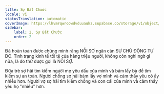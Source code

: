 ```yaml
---
title: Sự Bắt Chước
locale: vi
statusTranslation: automatic
coverImage: https://lhvmrqwrcowdvduuaukz.supabase.co/storage/v1/object/public/strapi-uploads/small_cover-educacion-fundamental.webp-2d51a7828a2b1309555be27f7e2a61a0.webp
sidebar:
    label: 2. Sự Bắt Chước
    order: 2
---
```

Đã hoàn toàn được chứng minh rằng NỖI SỢ ngăn cản SỰ CHỦ ĐỘNG TỰ DO. Tình trạng kinh tế tồi tệ của hàng triệu người, không còn nghi ngờ gì nữa, là do thứ được gọi là NỖI SỢ.

Đứa trẻ sợ hãi tìm kiếm người mẹ yêu dấu của mình và bám lấy bà để tìm kiếm sự an toàn. Người chồng sợ hãi bám lấy vợ mình và cảm thấy yêu cô ấy nhiều hơn. Người vợ sợ hãi tìm kiếm chồng và con cái của mình và cảm thấy yêu họ "nhiều" hơn.
